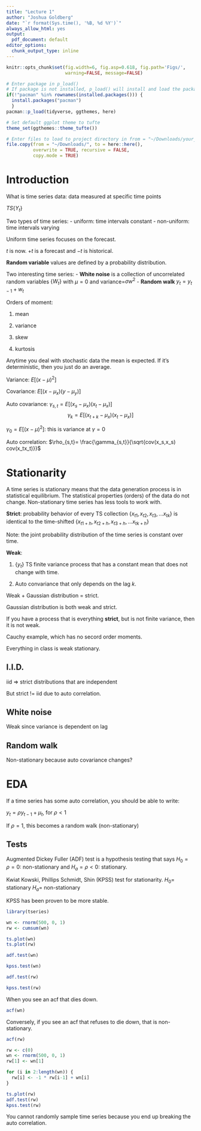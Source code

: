 ```yaml
---
title: "Lecture 1"
author: "Joshua Goldberg"
date: "`r format(Sys.time(), '%B, %d %Y')`"
always_allow_html: yes
output:
  pdf_document: default
editor_options: 
  chunk_output_type: inline
---
```


```r
knitr::opts_chunk$set(fig.width=6, fig.asp=0.618, fig.path='Figs/',
                      warning=FALSE, message=FALSE)
```

```r
# Enter package in p_load()
# If package is not installed, p_load() will install and load the package
if(!"pacman" %in% rownames(installed.packages())) {
  install.packages("pacman")
  }
pacman::p_load(tidyverse, ggthemes, here)

# Set default ggplot theme to tufte
theme_set(ggthemes::theme_tufte())
```

```r
# Enter files to load to project directory in from = "~/Downloads/your_file_name_here"
file.copy(from = "~/Downloads/", to = here::here(), 
          overwrite = TRUE, recursive = FALSE, 
          copy.mode = TRUE)
```

# Introduction

What is time series data: data measured at specific time points

$TS \{Y_t\}$

Two types of time series:
 - uniform: time intervals constant
 - non-uniform: time intervals varying
 
 Uniform time series focuses on the forecast.
 
 $t$ is now. $+t$ is a forecast and $-t$ is historical.
 
 __Random variable__ values are defined by a probability distribution.
 
 Two interesting time series:
- __White noise__ is a collection of uncorrelated random variables $\{W_t\}$ with $\mu=0$ and variance=$\sigma w^2$
- __Random walk__ $y_t=y_{t-1}+w_t$

Orders of moment:

1. mean

2. variance

3. skew

4. kurtosis

Anytime you deal with stochastic data the mean is expected. If it's deterministic, then you just do an average.

Variance: $E[(x-\mu)^2]$

Covariance: $E[(x-\mu_x)(y-\mu_y)]$

Auto covariance: $\gamma_{s,t}=E[(x_s-\mu_x)(x_t-\mu_x)]$
$$\gamma_{k}=E[(x_{t+k}-\mu_x)(x_t-\mu_x)]$$

$\gamma_0=E[(x-\mu)^2]$: this is variance at $\gamma=0$

Auto correlation: $\rho_{s,t}= \frac{\gamma_{s,t}}{\sqrt{cov(x_s,x_s) cov(x_tx_t)}}$

# Stationarity

A time series is stationary means that the data generation process is in statistical equilibrium. The statistical properties (orders) of the data do not change. Non-stationary time series has less tools to work with.

__Strict__: probability behavior of every TS collection $\{x_{t1},x_{t2},x_{t3},...x_{tk}\}$ is identical to the time-shifted $\{x_{t1+h},x_{t2+h},x_{t3+h},...x_{tk+h}\}$

Note: the joint probability distribution of the time series is constant over time.

__Weak__: 

1. $\{y_t\}$ TS finite variance process that has a constant mean that does not change with time.

2. Auto convariance that only depends on the lag $k$.

Weak + Gaussian distribution = strict.

Gaussian distribution is both weak and strict.

If you have a process that is everything __strict__, but is not finite variance, then it is not weak. 

Cauchy example, which has no secord order moments.

Everything in class is weak stationary.

## I.I.D.

iid => strict
  distributions that are independent
  
But strict != iid due to auto correlation.

## White noise

Weak since variance is dependent on lag

## Random walk

Non-stationary because auto covariance changes?

# EDA

If a time series has some auto correlation, you should be able to write:

$y_t=\rho y_{t-1}+\mu_t$, for $\rho<1$

If $\rho=1$, this becomes a random walk (non-stationary)

## Tests

Augmented Dickey Fuller (ADF) test is a hypothesis testing that says $H_0=\rho=0$: non-stationary and $H_a=\rho<0$: stationary.

Kwiat Kowski, Phillips Schmidt, Shin (KPSS) test for stationarity.
$H_0=$ stationary
$H_a=$ non-stationary

KPSS has been proven to be more stable.

```r
library(tseries)
```

```r
wn <- rnorm(500, 0, 1)
rw <- cumsum(wn)

ts.plot(wn)
ts.plot(rw)
```

```r
adf.test(wn)
```

```r
kpss.test(wn)
```

```r
adf.test(rw)
```

```r
kpss.test(rw)
```

When you see an acf that dies down.
```r
acf(wn)
```

Conversely, if you see an acf that refuses to die down, that is non-stationary.
```r
acf(rw)
```

```r
rw <- c(0)
wn <- rnorm(500, 0, 1)
rw[1] <- wn[1]

for (i in 2:length(wn)) {
  rw[i] <- -1 * rw[i-1] + wn[i]
}

ts.plot(rw)
adf.test(rw)
kpss.test(rw)
```

You cannot randomly sample time series because you end up breaking the auto correlation.




















